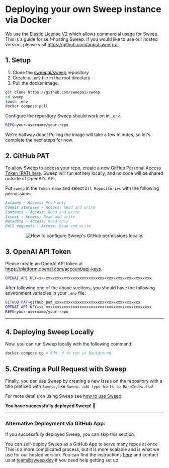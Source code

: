 # Deploying your own Sweep instance via Docker

We use the&nbsp;[Elastic License V2](https://www.elastic.co/licensing/elastic-license) which allows commercial usage for Sweep.
This is a guide for self-hosting Sweep. If you would like to use our hosted version, please visit https://github.com/apps/sweep-ai.

## 1. Setup

1. Clone the [sweepai/sweep](https://github.com/sweepai/sweep) repository
2. Create a `.env` file in the root directory
3. Pull the docker image.

```sh
git clone https://github.com/sweepai/sweep
cd sweep
touch .env
docker compose pull
```

Configure the repository Sweep should work on in `.env`.

```sh filename=".env"
REPO=your-username/your-repo
```

We're halfway done! Pulling the image will take a few minutes, so let's complete the next steps for now.

## 2. GitHub PAT
To allow Sweep to access your repo, create a new [GitHub Personal Access Token (PAT) here](https://github.com/settings/personal-access-tokens/new). Sweep will run entirely locally, and no code will be shared outside of OpenAI's API.

Put `sweep` in the `Token name` and select `All Repositories` with the following permissions:

```markdown
Actions - Access: Read-only
Commit statuses - Access: Read and write
Contents - Access: Read and write
Issues - Access: Read and write
Metadata - Access: Read-only
Pull requests - Access: Read and write
```

<div align="center"><img src="/assets/tutorial/github_pat_config.gif" alt="How to configure Sweep's GitHub permissions locally." /></div>

## 3. OpenAI API Token

Please create an OpenAI API token at https://platform.openai.com/account/api-keys.
```sh
OPENAI_API_KEY=sk-xxxxxxxxxxxxxxxxxxxxxxxxxxxxxxxxxxxxxxxxxxxxxxx
```

After following one of the above sections, you should have the following environment variables in your `.env` file:
```sh filename=".env"
GITHUB_PAT=github_pat_xxxxxxxxxxxxxxxxxxxxxxxxxxxxxxxxxxxxxx
OPENAI_API_KEY=sk-xxxxxxxxxxxxxxxxxxxxxxxxxxxxxxxxxxxxxxxxxxxxxxx
REPO=your-username/your-repo
```

---

## 4. Deploying Sweep Locally 

Now, you can run Sweep locally with the following command:

```sh
docker compose up # Add -d to run in background
```

## 5. Creating a Pull Request with Sweep

Finally, you can use Sweep by creating a new issue on the repository with a title prefixed with `Sweep:`, like `Sweep: add type hints to BaseIndex.tsx`!

For more details on using Sweep see [how to use Sweep](https://docs.sweep.dev/#-how-to-use-sweep).

**You have successfully deployed Sweep! 🚀**

---

### Alternative Deployment via GitHub App:
If you successfully deployed Sweep, you can skip this section.

You can self-deploy Sweep as a GitHub App to serve many repos at once. This is a more complicated process, but it is more scalable and is what we use for our hosted version. You can find the instructions [here](https://docs.sweep.dev/usage/self-hosting) and contact us at team@sweep.dev if you need help getting set up.
